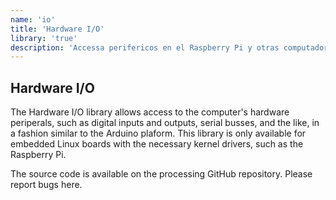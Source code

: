 ```yaml
---
name: 'io'
title: 'Hardware I/O'
library: 'true'
description: 'Accessa perifericos en el Raspberry Pi y otras computadoras basadas en Linux'
---
```


## Hardware I/O

The Hardware I/O library allows access to the computer's hardware periperals, such as digital inputs and outputs, serial busses, and the like, in a fashion similar to the Arduino plaform. This library is only available for embedded Linux boards with the necessary kernel drivers, such as the Raspberry Pi.

The source code is available on the processing GitHub repository. Please report bugs here.
